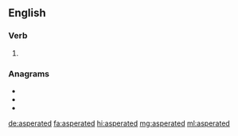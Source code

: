 ==English==

===Verb===
{{head|en|verb form}}

# {{en-past of|asperate}}

===Anagrams===
* {{l|en|date rapes}}
* {{l|en|paederast}}
* {{l|en|separated}}

[[de:asperated]]
[[fa:asperated]]
[[hi:asperated]]
[[mg:asperated]]
[[ml:asperated]]